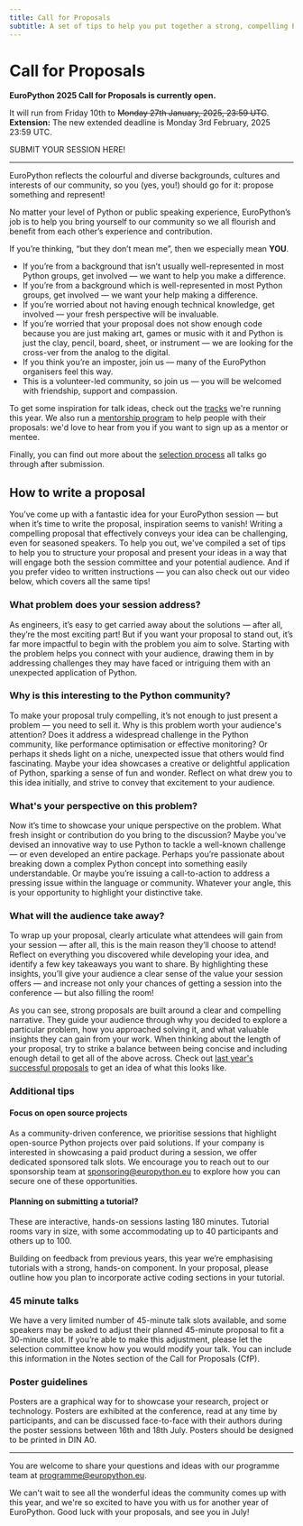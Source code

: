 ```yaml
---
title: Call for Proposals
subtitle: A set of tips to help you put together a strong, compelling EuroPython proposal.
---
```


# Call for Proposals

**EuroPython 2025 Call for Proposals is currently open.**

It will run from Friday 10th to <strike>Monday 27th January, 2025, 23:59
UTC</strike>.
<b>Extension:</b> The new extended deadline is Monday 3rd February, 2025 23:59
UTC.

<div class="text-center">
    <ButtonLink href="https://programme.europython.eu/europython-2025/">SUBMIT YOUR SESSION HERE!</ButtonLink>
</div>

<div class="text-center">
    <ButtonWithTitle title="Call for Reviewers Now Open" href="https://forms.gle/4GTJjwZ1nHBGetM18" text="JOIN THE REVIEWER TEAM!"></ButtonWithTitle></div>

-----

EuroPython reflects the colourful and diverse backgrounds, cultures and interests of our community, so you (yes, you!) should go for it: propose something and represent!

No matter your level of Python or public speaking experience, EuroPython’s job is to help you bring yourself to our community so we all flourish and benefit from each other’s experience and contribution.

If you’re thinking, “but they don’t mean me”, then we especially mean **YOU**.

* If you’re from a background that isn’t usually well-represented in most Python groups, get involved — we want to help you make a difference.
* If you’re from a background which is well-represented in most Python groups, get involved — we want your help making a difference.
* If you’re worried about not having enough technical knowledge, get involved — your fresh perspective will be invaluable.
* If you’re worried that your proposal does not show enough code because you are just making art, games or music with it and Python is just the clay, pencil, board, sheet, or instrument — we are looking for the cross-ver from the analog to the digital.
* If you think you’re an imposter, join us — many of the EuroPython organisers feel this way.
* This is a volunteer-led community, so join us — you will be welcomed with friendship, support and compassion.

To get some inspiration for talk ideas, check out the [tracks](https://ep2025.europython.eu/programme/tracks/) we're running this year. We also run a [mentorship program](https://ep2025.europython.eu/programme/mentorship/) to help people with their proposals: we'd love to hear from you if you want to sign up as a mentor or mentee.

Finally, you can find out more about the [selection process](https://ep2025.europython.eu/programme/selection/) all talks go through after submission.

## How to write a proposal

You’ve come up with a fantastic idea for your EuroPython session — but when it’s time to write the proposal, inspiration seems to vanish! Writing a compelling proposal that effectively conveys your idea can be challenging, even for seasoned speakers. To help you out, we've compiled a set of tips to help you to structure your proposal and present your ideas in a way that will engage both the session committee and your potential audience. And if you prefer video to written instructions — you can also check out our video below, which covers all the same tips!

<YouTube id="YYbqXEb2b7c"/>

### What problem does your session address?

As engineers, it’s easy to get carried away about the solutions — after all, they’re the most exciting part! But if you want your proposal to stand out, it’s far more impactful to begin with the problem you aim to solve. Starting with the problem helps you connect with your audience, drawing them in by addressing challenges they may have faced or intriguing them with an unexpected application of Python.

### Why is this interesting to the Python community?

To make your proposal truly compelling, it’s not enough to just present a problem — you need to sell it. Why is this problem worth your audience's attention? Does it address a widespread challenge in the Python community, like performance optimisation or effective monitoring? Or perhaps it sheds light on a niche, unexpected issue that others would find fascinating. Maybe your idea showcases a creative or delightful application of Python, sparking a sense of fun and wonder. Reflect on what drew you to this idea initially, and strive to convey that excitement to your audience.

### What's your perspective on this problem?

Now it’s time to showcase your unique perspective on the problem. What fresh insight or contribution do you bring to the discussion? Maybe you’ve devised an innovative way to use Python to tackle a well-known challenge — or even developed an entire package. Perhaps you’re passionate about breaking down a complex Python concept into something easily understandable. Or maybe you’re issuing a call-to-action to address a pressing issue within the language or community. Whatever your angle, this is your opportunity to highlight your distinctive take.

### What will the audience take away?

To wrap up your proposal, clearly articulate what attendees will gain from your session — after all, this is the main reason they’ll choose to attend! Reflect on everything you discovered while developing your idea, and identify a few key takeaways you want to share. By highlighting these insights, you’ll give your audience a clear sense of the value your session offers — and increase not only your chances of getting a session into the conference — but also filling the room!

As you can see, strong proposals are built around a clear and compelling narrative. They guide your audience through why you decided to explore a particular problem, how you approached solving it, and what valuable insights they can gain from your work. When thinking about the length of your proposal, try to strike a balance between being concise and including enough detail to get all of the above across. Check out [last year's successful proposals](https://ep2024.europython.eu/sessions) to get an idea of what this looks like.

### Additional tips

#### Focus on open source projects

As a community-driven conference, we prioritise sessions that highlight open-source Python projects over paid solutions. If your company is interested in showcasing a paid product during a session, we offer dedicated sponsored talk slots. We encourage you to reach out to our sponsorship team at sponsoring@europython.eu to explore how you can secure one of these opportunities.

#### Planning on submitting a tutorial?

These are interactive, hands-on sessions lasting 180 minutes. Tutorial rooms vary in size, with some accommodating up to 40 participants and others up to 100.

Building on feedback from previous years, this year we’re emphasising tutorials with a strong, hands-on component. In your proposal, please outline how you plan to incorporate active coding sections in your tutorial.

### 45 minute talks

We have a very limited number of 45-minute talk slots available, and some speakers may be asked to adjust their planned 45-minute proposal to fit a 30-minute slot. If you’re able to make this adjustment, please let the selection committee know how you would modify your talk. You can include this information in the Notes section of the Call for Proposals (CfP).

### Poster guidelines

Posters are a graphical way for to showcase your research, project or technology. Posters are exhibited at the conference, read at any time by participants, and can be discussed face-to-face with their authors during the poster sessions between 16th and 18th July. Posters should be designed to be printed in DIN A0.

---

You are welcome to share your questions and ideas with our programme team at programme@europython.eu.

We can't wait to see all the wonderful ideas the community comes up with this year, and we're so excited to have you with us for another year of EuroPython. Good luck with your proposals, and see you in July!
